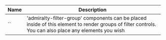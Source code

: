 
| Name | Description |
| --- | --- |
| `` | 'admiralty-filter-group' components can be placed inside of this element to render groups of filter controls. You can also place any elements you wish |

